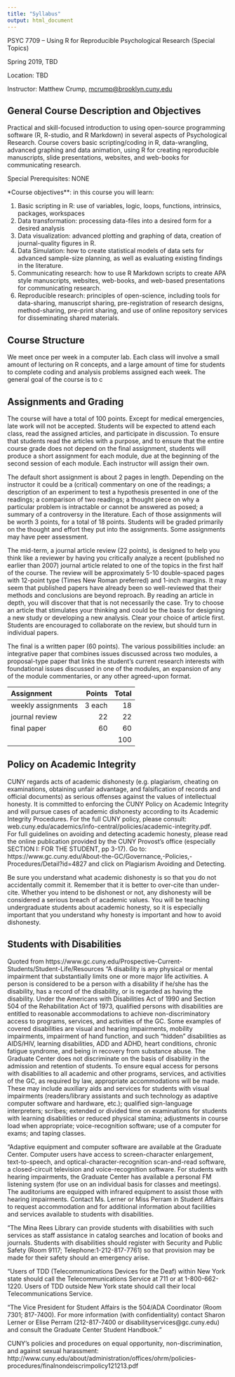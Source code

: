 ```yaml
---
title: "Syllabus"
output: html_document
---
```


PSYC 7709 – Using R for Reproducible Psychological Research (Special Topics)

Spring 2019, TBD

Location: TBD

Instructor:  Matthew Crump, [mcrump@brooklyn.cuny.edu](mcrump@brooklyn.cuny.edu)


## General Course Description and Objectives

Practical and skill-focused introduction to using open-source programming software (R, R-studio, and R Markdown) in several aspects of Psychological Research. Course covers basic scripting/coding in R, data-wrangling, advanced graphing and data animation, using R for creating reproducible manuscripts, slide presentations, websites, and web-books for communicating research.

Special Prerequisites: NONE

*Course objectives**: in this course you will learn:

1.	Basic scripting in R: use of variables, logic, loops, functions, intrinsics, packages, workspaces 
2.	Data transformation: processing data-files into a desired form for a desired analysis
3.	Data visualization: advanced plotting and graphing of data, creation of journal-quality figures in R.
4.	Data Simulation: how to create statistical models of data sets for advanced sample-size planning, as well as evaluating existing findings in the literature.
5.	Communicating research: how to use R Markdown scripts to create APA style manuscripts, websites, web-books, and web-based presentations for communicating research.
6.	Reproducible research: principles of open-science, including tools for data-sharing, manuscript sharing, pre-registration of research designs, method-sharing, pre-print sharing, and use of online repository services for disseminating shared materials.


## Course Structure

We meet once per week in a computer lab. Each class will involve a small amount of lecturing on R concepts, and a large amount of time for students to complete coding and analysis problems assigned each week. The general goal of the course is to c



## Assignments and Grading

The course will have a total of 100 points.  Except for medical emergencies, late work will not be accepted.  Students will be expected to attend each class, read the assigned articles, and participate in discussion.  To ensure that students read the articles with a purpose, and to ensure that the entire course grade does not depend on the final assignment, students will produce a short assignment for each module, due at the beginning of the second session of each module.  Each instructor will assign their own.

The default short assignment is about 2 pages in length. Depending on the instructor it could be a (critical) commentary on one of the readings; a description of an experiment to test a hypothesis presented in one of the readings; a comparison of two readings; a thought piece on why a particular problem is intractable or cannot be answered as posed; a summary of a controversy in the literature.  Each of those assignments will be worth 3 points, for a total of 18 points.  Students will be graded primarily on the thought and effort they put into the assignments.  Some assignments may have peer assessment.

The mid-term, a journal article review (22 points), is designed to help you think like a reviewer by having you critically analyze a recent (published no earlier than 2007) journal article related to one of the topics in the first half of the course.  The review will be approximately 5-10 double-spaced pages with 12-point type (Times New Roman preferred) and 1-inch margins.  It may seem that published papers have already been so well-reviewed that their methods and conclusions are beyond reproach.  By reading an article in depth, you will discover that that is not necessarily the case.  Try to choose an article that stimulates your thinking and could be the basis for designing a new study or developing a new analysis.  Clear your choice of article first.  Students are encouraged to collaborate on the review, but should turn in individual papers.

The final is a written paper (60 points).  The various possibilities include:  an integrative paper that combines issues discussed across two modules, a proposal-type paper that links the student's current research interests with foundational issues discussed in one of the modules, an expansion of any of the module commentaries, or any other agreed-upon format.

| Assignment |  Points| Total|
|:----------|--------:|-------:|
| weekly assignments| 3 each | 18|
| journal review  |  22 | 22|
|final paper| 60 | 60|
|||100|

## Policy on Academic Integrity

CUNY regards acts of academic dishonesty (e.g. plagiarism, cheating on examinations, obtaining unfair advantage, and falsification of records and official documents) as serious offenses against the values of intellectual honesty. It is committed to enforcing the CUNY Policy on Academic Integrity and will pursue cases of academic dishonesty according to its Academic Integrity Procedures.  For the full CUNY policy, please consult:  web.cuny.edu/academics/info-central/policies/academic-integrity.pdf.  
For full guidelines on avoiding and detecting academic honesty, please read the online publication provided by the CUNY Provost’s office (especially SECTION I: FOR THE STUDENT, pp 3-17).  Go to:  https://www.gc.cuny.edu/About-the-GC/Governance,-Policies,-Procedures/Detail?id=4827 and click on Plagiarism Avoiding and Detecting.  

Be sure you understand what academic dishonesty is so that you do not accidentally commit it. Remember that it is better to over-cite than under-cite.  Whether you intend to be dishonest or not, any dishonesty will be considered a serious breach of academic values.  You will be teaching undergraduate students about academic honesty, so it is especially important that you understand why honesty is important and how to avoid dishonesty.


## Students with Disabilities

Quoted from https://www.gc.cuny.edu/Prospective-Current-Students/Student-Life/Resources 
"A disability is any physical or mental impairment that substantially limits one or more major life activities. A person is considered to be a person with a disability if he/she has the disability, has a record of the disability, or is regarded as having the disability. Under the Americans with Disabilities Act of 1990 and Section 504 of the Rehabilitation Act of 1973, qualified persons with disabilities are entitled to reasonable accommodations to achieve non-discriminatory access to programs, services, and activities of the GC. Some examples of covered disabilities are visual and hearing impairments, mobility impairments, impairment of hand function, and such “hidden” disabilities as AIDS/HIV, learning disabilities, ADD and ADHD, heart conditions, chronic fatigue syndrome, and being in recovery from substance abuse. The Graduate Center does not discriminate on the basis of disability in the admission and retention of students. To ensure equal access for persons with disabilities to all academic and other programs, services, and activities of the GC, as required by law, appropriate accommodations will be made. These may include auxiliary aids and services for students with visual impairments (readers/library assistants and such technology as adaptive computer software and hardware, etc.); qualified sign-language interpreters; scribes; extended or divided time on examinations for students with learning disabilities or reduced physical stamina; adjustments in course load when appropriate; voice-recognition software; use of a computer for exams; and taping classes.

"Adaptive equipment and computer software are available at the Graduate Center. Computer users have access to screen-character enlargement, text-to-speech, and optical-character-recognition scan-and-read software, a closed-circuit television and voice-recognition software. For students with hearing impairments, the Graduate Center has available a personal FM listening system (for use on an individual basis for classes and meetings). The auditoriums are equipped with infrared equipment to assist those with hearing impairments. Contact Ms. Lerner or Miss Perram in Student Affairs to request accommodation and for additional information about facilities and services available to students with disabilities.

"The Mina Rees Library can provide students with disabilities with such services as staff assistance in catalog searches and location of books and journals.
Students with disabilities should register with Security and Public Safety (Room 9117; Telephone:1-212-817-7761) so that provision may be made for their safety should an emergency arise.

"Users of TDD (Telecommunications Devices for the Deaf) within New York state should call the Telecommunications Service at 711 or at 1-800-662-1220. Users of TDD outside New York state should call their local Telecommunications Service.

"The Vice President for Student Affairs is the 504/ADA Coordinator (Room 7301; 817-7400). For more information (with confidentiality) contact Sharon Lerner or Elise Perram (212-817-7400 or disabilityservices@gc.cuny.edu) and consult the Graduate Center Student Handbook."

CUNY's policies and procedures on equal opportunity, non-discrimination, and against sexual harassment:  http://www.cuny.edu/about/administration/offices/ohrm/policies-procedures/finalnondeiscrimpolicy121213.pdf





